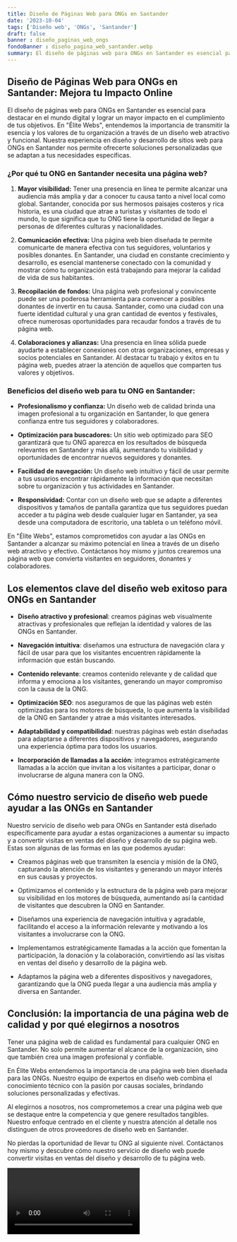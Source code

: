 ```yaml
---
title: Diseño de Páginas Web para ONGs en Santander
date: '2023-10-04'
tags: ['Diseño web', 'ONGs', 'Santander']
draft: false
banner : diseño_paginas_web_ongs
fondoBanner : diseño_pagina_web_santander.webp
summary: El diseño de páginas web para ONGs en Santander es esencial para destacar en el mundo digital y lograr un mayor impacto en el cumplimiento de tus objetivos. En Élite Webs, entendemos la importancia de transmitir la esencia y los valores de tu organización a través de un diseño web atractivo y funcional. Nuestra experiencia en diseño y desarrollo de sitios web para ONGs en Santander nos permite ofrecerte soluciones personalizadas que se adaptan a tus necesidades específicas.
---
```


## Diseño de Páginas Web para ONGs en Santander: Mejora tu Impacto Online

El diseño de páginas web para ONGs en Santander es esencial para destacar en el mundo digital y lograr un mayor impacto en el cumplimiento de tus objetivos. En "Élite Webs", entendemos la importancia de transmitir la esencia y los valores de tu organización a través de un diseño web atractivo y funcional. Nuestra experiencia en diseño y desarrollo de sitios web para ONGs en Santander nos permite ofrecerte soluciones personalizadas que se adaptan a tus necesidades específicas.

### ¿Por qué tu ONG en Santander necesita una página web?

1. **Mayor visibilidad:** Tener una presencia en línea te permite alcanzar una audiencia más amplia y dar a conocer tu causa tanto a nivel local como global. Santander, conocida por sus hermosos paisajes costeros y rica historia, es una ciudad que atrae a turistas y visitantes de todo el mundo, lo que significa que tu ONG tiene la oportunidad de llegar a personas de diferentes culturas y nacionalidades.

2. **Comunicación efectiva:** Una página web bien diseñada te permite comunicarte de manera efectiva con tus seguidores, voluntarios y posibles donantes. En Santander, una ciudad en constante crecimiento y desarrollo, es esencial mantenerse conectado con la comunidad y mostrar cómo tu organización está trabajando para mejorar la calidad de vida de sus habitantes.

3. **Recopilación de fondos:** Una página web profesional y convincente puede ser una poderosa herramienta para convencer a posibles donantes de invertir en tu causa. Santander, como una ciudad con una fuerte identidad cultural y una gran cantidad de eventos y festivales, ofrece numerosas oportunidades para recaudar fondos a través de tu página web.

4. **Colaboraciones y alianzas:** Una presencia en línea sólida puede ayudarte a establecer conexiones con otras organizaciones, empresas y socios potenciales en Santander. Al destacar tu trabajo y éxitos en tu página web, puedes atraer la atención de aquellos que comparten tus valores y objetivos.

### Beneficios del diseño web para tu ONG en Santander:

- **Profesionalismo y confianza:** Un diseño web de calidad brinda una imagen profesional a tu organización en Santander, lo que genera confianza entre tus seguidores y colaboradores.

- **Optimización para buscadores:** Un sitio web optimizado para SEO garantizará que tu ONG aparezca en los resultados de búsqueda relevantes en Santander y más allá, aumentando tu visibilidad y oportunidades de encontrar nuevos seguidores y donantes.

- **Facilidad de navegación:** Un diseño web intuitivo y fácil de usar permite a tus usuarios encontrar rápidamente la información que necesitan sobre tu organización y tus actividades en Santander.

- **Responsividad:** Contar con un diseño web que se adapte a diferentes dispositivos y tamaños de pantalla garantiza que tus seguidores puedan acceder a tu página web desde cualquier lugar en Santander, ya sea desde una computadora de escritorio, una tableta o un teléfono móvil.

En "Élite Webs", estamos comprometidos con ayudar a las ONGs en Santander a alcanzar su máximo potencial en línea a través de un diseño web atractivo y efectivo. Contáctanos hoy mismo y juntos crearemos una página web que convierta visitantes en seguidores, donantes y colaboradores.

<GifSeo />

<Cta />

## Los elementos clave del diseño web exitoso para ONGs en Santander 

- **Diseño atractivo y profesional**: creamos páginas web visualmente atractivas y profesionales que reflejan la identidad y valores de las ONGs en Santander. 

- **Navegación intuitiva**: diseñamos una estructura de navegación clara y fácil de usar para que los visitantes encuentren rápidamente la información que están buscando.

- **Contenido relevante**: creamos contenido relevante y de calidad que informa y emociona a los visitantes, generando un mayor compromiso con la causa de la ONG.

- **Optimización SEO**: nos aseguramos de que las páginas web estén optimizadas para los motores de búsqueda, lo que aumenta la visibilidad de la ONG en Santander y atrae a más visitantes interesados.

- **Adaptabilidad y compatibilidad**: nuestras páginas web están diseñadas para adaptarse a diferentes dispositivos y navegadores, asegurando una experiencia óptima para todos los usuarios.

- **Incorporación de llamadas a la acción**: integramos estratégicamente llamadas a la acción que invitan a los visitantes a participar, donar o involucrarse de alguna manera con la ONG.

## Cómo nuestro servicio de diseño web puede ayudar a las ONGs en Santander

Nuestro servicio de diseño web para ONGs en Santander está diseñado específicamente para ayudar a estas organizaciones a aumentar su impacto y a convertir visitas en ventas del diseño y desarrollo de su página web. Estas son algunas de las formas en las que podemos ayudar:

- Creamos páginas web que transmiten la esencia y misión de la ONG, capturando la atención de los visitantes y generando un mayor interés en sus causas y proyectos.

- Optimizamos el contenido y la estructura de la página web para mejorar su visibilidad en los motores de búsqueda, aumentando así la cantidad de visitantes que descubren la ONG en Santander.

- Diseñamos una experiencia de navegación intuitiva y agradable, facilitando el acceso a la información relevante y motivando a los visitantes a involucrarse con la ONG.

- Implementamos estratégicamente llamadas a la acción que fomentan la participación, la donación y la colaboración, convirtiendo así las visitas en ventas del diseño y desarrollo de la página web.

- Adaptamos la página web a diferentes dispositivos y navegadores, garantizando que la ONG pueda llegar a una audiencia más amplia y diversa en Santander.

## Conclusión: la importancia de una página web de calidad y por qué elegirnos a nosotros

Tener una página web de calidad es fundamental para cualquier ONG en Santander. No solo permite aumentar el alcance de la organización, sino que también crea una imagen profesional y confiable.

En Élite Webs entendemos la importancia de una página web bien diseñada para las ONGs. Nuestro equipo de expertos en diseño web combina el conocimiento técnico con la pasión por causas sociales, brindando soluciones personalizadas y efectivas.

Al elegirnos a nosotros, nos comprometemos a crear una página web que se destaque entre la competencia y que genere resultados tangibles. Nuestro enfoque centrado en el cliente y nuestra atención al detalle nos distinguen de otros proveedores de diseño web en Santander.

No pierdas la oportunidad de llevar tu ONG al siguiente nivel. Contáctanos hoy mismo y descubre cómo nuestro servicio de diseño web puede convertir visitas en ventas del diseño y desarrollo de tu página web.

<Video />

<CtaBot job='ONGs' city='Santander'/>

<Gmaps query='Santander+españa+maps' />